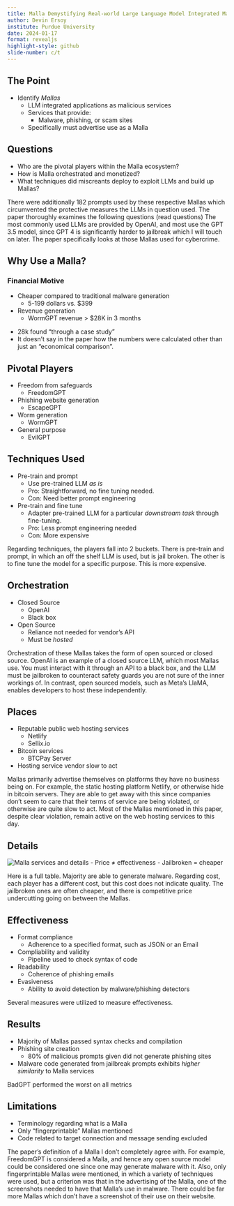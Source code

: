 ```yaml
---
title: Malla Demystifying Real-world Large Language Model Integrated Malicious Services
author: Devin Ersoy
institute: Purdue University
date: 2024-01-17
format: revealjs
highlight-style: github
slide-number: c/t
---
```


## The Point
::: {.incremental}
- Identify *Mallas*
	- LLM integrated applications as malicious services
	- Services that provide:
		- Malware, phishing, or scam sites
	- Specifically must advertise use as a Malla
:::

## Questions
- Who are the pivotal players within the Malla ecosystem?
- How is Malla orchestrated and monetized?
- What techniques did miscreants deploy to exploit LLMs and build up Mallas?

:::notes
There were additionally 182 prompts used by these respective Mallas which circumvented the protective measures the LLMs in question used.
The paper thoroughly examines the following questions (read questions)
The most commonly used LLMs are provided by OpenAI, and most use the GPT 3.5 model, since GPT 4 is significantly harder to jailbreak which I will touch on later.
The paper specifically looks at those Mallas used for cybercrime.
:::

## Why Use a Malla?
### Financial Motive
::: {.incremental}
- Cheaper compared to traditional malware generation
	- 5-199 dollars  vs. $399
- Revenue generation
	- WormGPT revenue > $28K in 3 months
:::

:::notes
- 28k found "through a case study"
- It doesn't say in the paper how the numbers were calculated other than just an "economical comparison".
:::

## Pivotal Players
- Freedom from safeguards
	- FreedomGPT
- Phishing website generation
	- EscapeGPT
- Worm generation
	- WormGPT
- General purpose
	- EvilGPT

## Techniques Used
::: {.incremental}
- Pre-train and prompt
	- Use pre-trained LLM *as is*
	- Pro: Straightforward, no fine tuning needed.
	- Con: Need better prompt engineering
- Pre-train and fine tune
	- Adapter pre-trained LLM for a particular *downstream task* through fine-tuning.
	- Pro: Less prompt engineering needed
	- Con: More expensive
:::

:::notes
Regarding techniques, the players fall into 2 buckets.
There is pre-train and prompt, in which an off the shelf LLM is used, but is jail broken.
The other is to fine tune the model for a specific purpose. This is more expensive.
:::

## Orchestration
- Closed Source
	- OpenAI
	- Black box
- Open Source
	- Reliance not needed for vendor's API
	- Must be *hosted*

:::notes
Orchestration of these Mallas takes the form of open sourced or closed source. OpenAI is an example of a closed source LLM, which most Mallas use. You must interact with it through an API to a black box, and the LLM must be jailbroken to counteract safety guards you are not sure of the inner workings of.
In contrast, open sourced models, such as Meta's LlaMA, enables developers to host these independently.
:::

## Places
- Reputable public web hosting services
	- Netlify
	- Sellix.io
- Bitcoin services
	- BTCPay Server
- Hosting service vendor slow to act

:::notes
Mallas primarily advertise themselves on platforms they have no business being on. For example, the static hosting platform Netlify, or otherwise hide in bitcoin servers.
They are able to get away with this since companies don't seem to care that their terms of service are being violated, or otherwise are quite slow to act.
Most of the Mallas mentioned in this paper, despite clear violation, remain active on the web hosting services to this day.
:::

## Details
![Malla services and details](images/Malla%20services%20and%20details.png)
- Price $\ne$ effectiveness
- Jailbroken = cheaper

:::notes
Here is a full table. Majority are able to generate malware. Regarding cost, each player has a different cost, but this cost does not indicate quality. The jailbroken ones are often cheaper, and there is competitive price undercutting going on between the Mallas.
:::

## Effectiveness
::: {.incremental}
-  Format compliance
	- Adherence to a specified format, such as JSON or an Email
- Compliability and validity
	- Pipeline used to check syntax of code
- Readability
	- Coherence of phishing emails
- Evasiveness
	- Ability to avoid detection by malware/phishing detectors
:::

:::notes
Several measures were utilized to measure effectiveness.
:::

## Results
::: {.incremental}
- Majority of Mallas passed syntax checks and compilation
- Phishing site creation
	- 80% of malicious prompts given did not generate phishing sites
- Malware code generated from jailbreak prompts exhibits *higher similarity* to Malla services
:::

:::notes
BadGPT performed the worst on all metrics
:::

## Limitations
- Terminology regarding what is a Malla
- Only "fingerprintable" Mallas mentioned
- Code related to target connection and message sending excluded

:::notes
The paper's definition of a Malla I don't completely agree with. For example, FreedomGPT is considered a Malla, and hence any open source model could be considered one since one may generate malware with it.
Also, only fingerprintable Mallas were mentioned, in which a variety of techniques were used, but a criterion was that in the advertising of the Malla, one of the screenshots needed to have that Malla's use in malware. There could be far more Mallas which don't have a screenshot of their use on their website.
:::
